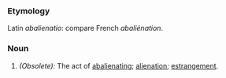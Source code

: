 ===Etymology===
Latin ''abalienatio'': compare French ''abaliénation''.
===Noun===
#''(Obsolete):'' The act of [[abalienating]]; [[alienation]]; [[estrangement]].